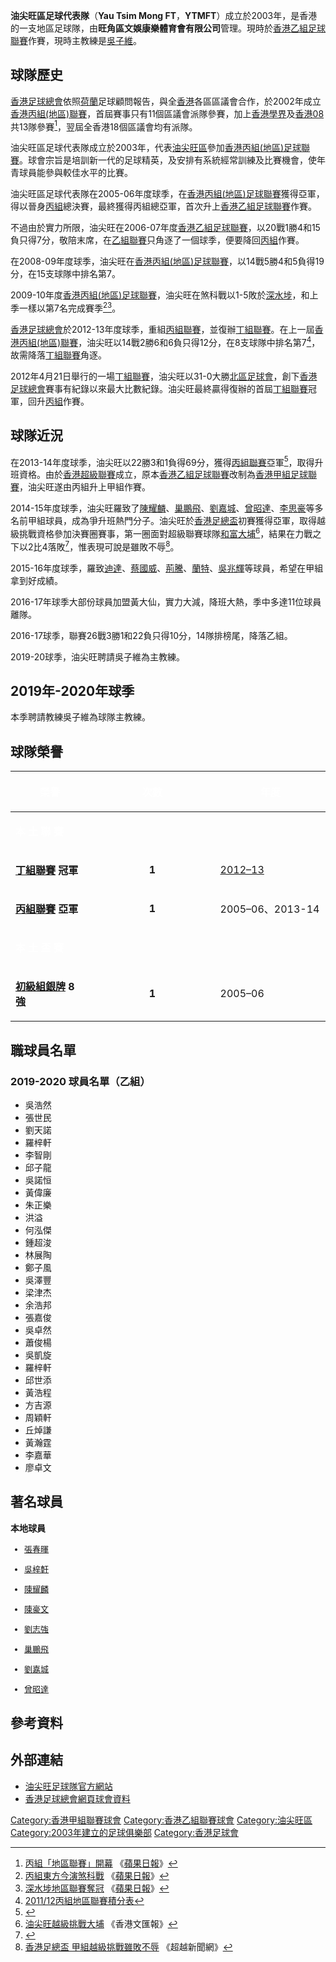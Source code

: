 {{Football club infobox
| clubname   = 油尖旺
| image      = [[File:Yau_Tsim_Mong_FT_logo.svg|160px]]
| fullname   = 油尖旺區足球代表隊
| founded    = 2003年
| ground     = [[旺角大球場|旺角大球場]]
| capacity   = 6,664
| chrtitle   = 會長
| chairman   = [[梁華勝|梁華勝]]
| manager    = [[吳子維|吳子維]]
| league     = [[香港乙組聯賽|香港乙組聯賽]]
| season     = [[2020–21年香港乙組聯賽|2020–21]]
| position   = 港乙，第 14 位
| shirtsupplier = [[Hanstti|Hanstti]] 
| shirtsponsors = 
| pattern_la1 = 
| pattern_b1  = _whitecollar
| pattern_ra1 = 
| pattern_sh1 = 
| pattern_so1 = 
| leftarm1    = 85d1e3
| body1       = 85d1e3
| rightarm1   = 85d1e3
| shorts1     = 
| socks1      = 
| pattern_la2 = 
| pattern_b2  = _blackcollar
| pattern_ra2 = 
| pattern_sh2 = 
| pattern_so2 = 
| leftarm2    = fab5ed
| body2       = fab5ed
| rightarm2   = fab5ed
| shorts2     = 000000
| socks2      = 000000
| pattern_la3 = 
| pattern_b3  = _ytmft1920a
| pattern_ra3 = 
| pattern_sh3 = _black_thinstripe_color
| pattern_so3 = 
| leftarm3    = aadd42
| body3       = aadd42
| rightarm3   = aadd42
| shorts3     = aadd42
| socks3      = 1b244b
}}

'''油尖旺區足球代表隊'''（'''Yau Tsim Mong FT'''，'''YTMFT'''）成立於2003年，是香港的一支地區足球隊，由'''旺角區文娛康樂體育會有限公司'''管理。現時於[[香港乙組足球聯賽|香港乙組足球聯賽]]作賽，現時主教練是[[吳子維|吳子維]]。

==球隊歷史==
[[香港足球總會|香港足球總會]]依照[[荷蘭|荷蘭]]足球顧問報告，與全[[香港|香港]]各區區議會合作，於2002年成立[[香港丙組(地區)聯賽|香港丙組(地區)聯賽]]，首屆賽事只有11個區議會派隊參賽，加上[[香港學界足球隊|香港學界]]及[[香港08|香港08]]共13隊參賽<ref>[http://hk.apple.nextmedia.com/sports/art/20021117/2950895 丙組「地區聯賽」開幕] {{Wayback|url=http://hk.apple.nextmedia.com/sports/art/20021117/2950895 |date=20140228013313 }}《[[蘋果日報_(香港)|蘋果日報]]》</ref>，翌屆全香港18個區議會均有派隊。

油尖旺區足球代表隊成立於2003年，代表[[油尖旺區|油尖旺區]]參加[[香港丙組(地區)足球聯賽|香港丙組(地區)足球聯賽]]。球會宗旨是培訓新一代的足球精英，及安排有系統經常訓練及比賽機會，使年青球員能參與較佳水平的比賽。

油尖旺區足球代表隊在2005-06年度球季，在[[香港丙組(地區)足球聯賽|香港丙組(地區)足球聯賽]]獲得亞軍，得以晉身[[香港丙組足球聯賽|丙組]]總決賽，最終獲得丙組總亞軍，首次升上[[香港乙組足球聯賽|香港乙組足球聯賽]]作賽。

不過由於實力所限，油尖旺在2006-07年度[[香港乙組足球聯賽|香港乙組足球聯賽]]，以20戰1勝4和15負只得7分，敬陪末席，在[[香港乙組足球聯賽|乙組聯賽]]只角逐了一個球季，便要降回[[香港丙組足球聯賽|丙組]]作賽。

在2008-09年度球季，油尖旺在[[香港丙組(地區)足球聯賽|香港丙組(地區)足球聯賽]]，以14戰5勝4和5負得19分，在15支球隊中排名第7。

2009-10年度[[香港丙組(地區)足球聯賽|香港丙組(地區)足球聯賽]]，油尖旺在煞科戰以1-5敗於[[深水埗體育會足球隊|深水埗]]，和上季一樣以第7名完成賽季<ref>[http://hk.apple.nextmedia.com/sports/art/20100404/13893839 丙組東方今演煞科戰] {{Wayback|url=http://hk.apple.nextmedia.com/sports/art/20100404/13893839 |date=20150402151637 }}《[[蘋果日報_(香港)|蘋果日報]]》</ref><ref>[http://hk.apple.nextmedia.com/sports/art/20100405/13896101 深水埗地區聯賽奪冠] {{Wayback|url=http://hk.apple.nextmedia.com/sports/art/20100405/13896101 |date=20160304233916 }}《[[蘋果日報_(香港)|蘋果日報]]》</ref>。

[[香港足球總會|香港足球總會]]於2012-13年度球季，重組[[香港丙組足球聯賽|丙組聯賽]]，並復辦[[香港丁組足球聯賽|丁組聯賽]]。在上一屆[[香港丙組(地區)聯賽|香港丙組(地區)聯賽]]，油尖旺以14戰2勝6和6負只得12分，在8支球隊中排名第7<ref>[http://www.hkfa.com/zh-hk/match_score_table.php?leagueyear=2011-2012&leagueyear_id=456 2011/12丙組地區聯賽積分表]</ref>，故需降落[[香港丁組足球聯賽|丁組聯賽]]角逐。

2012年4月21日舉行的一場[[香港丁組足球聯賽|丁組聯賽]]，油尖旺以31-0大勝[[北區足球會|北區足球會]]，創下[[香港足球總會|香港足球總會]]賽事有紀錄以來最大比數紀錄。油尖旺最終贏得復辦的首屆[[香港丁組足球聯賽|丁組聯賽]]冠軍，回升[[香港丙組足球聯賽|丙組]]作賽。

==球隊近況==
在2013-14年度球季，油尖旺以22勝3和1負得69分，獲得[[香港丙組足球聯賽|丙組聯賽]]亞軍<ref>{{Cite web |url=http://www.hkfa.com/ch/leaguerank?leagueid=608&year=2013-2014 |title=2013/14丙組地區聯賽積分表 |accessdate=2015-03-06 |archive-date=2015-04-02 |archive-url=https://web.archive.org/web/20150402154511/http://www.hkfa.com/ch/leaguerank?leagueid=608&year=2013-2014 |dead-url=no }}</ref>，取得升班資格。由於[[香港超級聯賽|香港超級聯賽]]成立，原本[[香港乙組足球聯賽|香港乙組足球聯賽]]改制為[[香港甲組足球聯賽|香港甲組足球聯賽]]，油尖旺遂由丙組升上甲組作賽。

2014-15年度球季，油尖旺羅致了[[陳耀麟|陳耀麟]]、[[巢鵬飛|巢鵬飛]]、[[劉嘉城|劉嘉城]]、[[曾昭達|曾昭達]]、[[李思豪|李思豪]]等多名前甲組球員，成為爭升班熱門分子。油尖旺於[[香港足總盃|香港足總盃]]初賽獲得亞軍，取得越級挑戰資格參加決賽圈賽事，第一圈面對超級聯賽球隊[[和富大埔|和富大埔]]<ref>[http://paper.wenweipo.com/2015/02/27/SP1502270021.htm 油尖旺越級挑戰大埔] {{Wayback|url=http://paper.wenweipo.com/2015/02/27/SP1502270021.htm |date=20150402123409 }}《香港文匯報》</ref>，結果在力戰之下以2比4落敗<ref>{{Cite web |url=https://hk.sports.yahoo.com/news/%E6%B2%B9%E5%B0%96%E6%97%BA%E4%B8%BB%E5%B8%A5-%E4%B8%8D%E6%95%B5%E5%A4%A7%E5%9F%94%E8%BC%B8%E5%9C%A8%E7%B6%93%E9%A9%97-073000332--sow.html |title=油尖旺主帥：不敵大埔輸在經驗 |accessdate=2015-03-06 |archive-date=2015-04-02 |archive-url=https://web.archive.org/web/20150402130929/https://hk.sports.yahoo.com/news/%E6%B2%B9%E5%B0%96%E6%97%BA%E4%B8%BB%E5%B8%A5-%E4%B8%8D%E6%95%B5%E5%A4%A7%E5%9F%94%E8%BC%B8%E5%9C%A8%E7%B6%93%E9%A9%97-073000332--sow.html |dead-url=no }}</ref>，惟表現可說是雖敗不辱<ref>[http://beyondnewsnet.com/20150305-hkfa-cup/ 香港足總盃 甲組越級挑戰雖敗不辱] {{Wayback|url=http://beyondnewsnet.com/20150305-hkfa-cup/ |date=20150520092326 }}《超越新聞網》</ref>。

2015-16年度球季，羅致[[迪達|迪達]]、[[蔡國威|蔡國威]]、[[荊騰|荊騰]]、[[蘭特|蘭特]]、[[吳兆輝|吳兆輝]]等球員，希望在甲組拿到好成績。

2016-17年球季大部份球員加盟黃大仙，實力大減，降班大熱，季中多達11位球員離隊。

2016-17球季，聯賽26戰3勝1和22負只得10分，14隊排榜尾，降落乙組。

2019-20球季，油尖旺聘請吳子維為主教練。

== 2019年-2020年球季 ==

本季聘請教練吳子維為球隊主教練。

==球隊榮譽==
{| width=80%    
|- bgcolor=#970E0B  
!width=25%|<font color="white"> '''榮譽'''   </font>
!width=5%|<font color="white"> '''次數'''   </font>
!width=50%|<font color="white"> '''年度'''   </font>
|-
!colspan=3 bgcolor=#001051|<font color="white"> '''本 土 聯 賽''' </font>  
|- bgcolor=#87D3FC
|'''[[香港丁組足球聯賽|丁組聯賽]] 冠軍'''   
|align=center|'''1'''   
|[[2012年－13年香港丁組足球聯賽|2012–13]]
|- bgcolor=#87D3FC
|'''[[香港丙組足球聯賽|丙組聯賽]] 亞軍'''   
|align=center|'''1'''   
|2005–06、2013-14
|-
!colspan=3 bgcolor=#001051|<font color="white"> '''本 土 盃 賽'''   </font>
|- bgcolor=#87D3FC
|'''[[香港初級組銀牌|初級組銀牌]] 8強'''   
|align=center|'''1'''   
|2005–06
|}

==職球員名單==

===2019-2020 球員名單（乙組）===
* 吳浩然
* 張世民
* 劉天諾
* 羅梓軒
*李智剛
*邱子龍
* 吳諾恒
* 黃偉廉
* 朱正樂
* 洪溢
* 何泓傑 
* 鍾超浚
* 林展陶
* 鄭子風
* 吳澤豐
* 梁津杰
* 余浩邦
* 張嘉俊
* 吳卓然
* 蕭俊楊
* 吳凱旋
* 羅梓軒
* 邱世添
* 黃浩程
* 方吉源
* 周穎軒
* 丘焯謙
* 黃瀚霆
* 李嘉華
* 廖卓文

==著名球員==
'''本地球員'''
<div style="font-size: small">
{{col-begin}}
{{col-3}}
* {{flagicon|HKG}}[[張春暉|張春暉]]
* {{flagicon|HKG}}[[吳梓軒|吳梓軒]]
* {{flagicon|HKG}}[[陳耀麟|陳耀麟]]
* {{flagicon|HKG}}[[陳豪文|陳豪文]]
* {{flagicon|HKG}}[[劉志強|劉志強]]
* {{flagicon|HKG}}[[巢鵬飛|巢鵬飛]]
* {{flagicon|HKG}}[[劉嘉城|劉嘉城]]
* {{flagicon|HKG}}[[曾昭達|曾昭達]]
                    




{{col-end}}
</div>

==參考資料==
<div class="references-small">
<references/>
</div>

==外部連結==
*[http://www.mkcrsa.org.hk/event/ymtft/ymtft.html 油尖旺足球隊官方網站] {{Wayback|url=http://www.mkcrsa.org.hk/event/ymtft/ymtft.html |date=20110721093803 }}
*[https://web.archive.org/web/20140306171343/http://www.hkfa.com/ch/club/55/detail/ 香港足球總會網頁球會資料]

{{香港甲組聯賽}}
{{香港乙組聯賽}}
{{香港足球聯賽地區隊伍}}

[[Category:香港甲組聯賽球會|Category:香港甲組聯賽球會]]
[[Category:香港乙組聯賽球會|Category:香港乙組聯賽球會]]
[[Category:油尖旺區|Category:油尖旺區]]
[[Category:2003年建立的足球俱樂部|Category:2003年建立的足球俱樂部]]
[[Category:香港足球會|Category:香港足球會]]